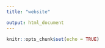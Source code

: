 ```yaml
---
title: "website"

output: html_document
---
```


```r
knitr::opts_chunk$set(echo = TRUE)
```

